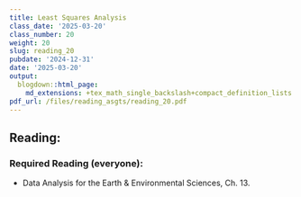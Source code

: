 ```yaml
---
title: Least Squares Analysis
class_date: '2025-03-20'
class_number: 20
weight: 20
slug: reading_20
pubdate: '2024-12-31'
date: '2025-03-20'
output:
  blogdown::html_page:
    md_extensions: +tex_math_single_backslash+compact_definition_lists
pdf_url: /files/reading_asgts/reading_20.pdf
---
```

## Reading:

### Required Reading (everyone):

* Data Analysis for the Earth & Environmental Sciences, Ch. 13.


